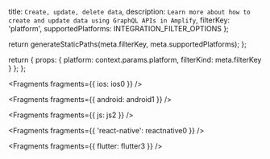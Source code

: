   title: `Create, update, delete data`,
  description: `Learn more about how to create and update data using GraphQL APIs in Amplify`,
  filterKey: 'platform',
  supportedPlatforms: INTEGRATION_FILTER_OPTIONS
};



  return generateStaticPaths(meta.filterKey, meta.supportedPlatforms);
};

  return {
    props: {
      platform: context.params.platform,
      filterKind: meta.filterKey
    }
  };
};


<Fragments fragments={{ ios: ios0 }} />


<Fragments fragments={{ android: android1 }} />


<Fragments fragments={{ js: js2 }} />


<Fragments fragments={{ 'react-native': reactnative0 }} />


<Fragments fragments={{ flutter: flutter3 }} />
